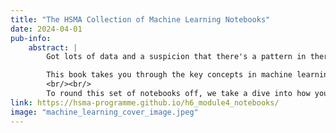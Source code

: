 ```yaml
---
title: "The HSMA Collection of Machine Learning Notebooks"
date: 2024-04-01
pub-info:
    abstract: |
        Got lots of data and a suspicion that there's a pattern in there somewhere? Machine learning is here to save the day! While we don't have a book here, what we do have is a collection of the guided code examples from across the machine learning module of HSMA. These notebooks talk through the how and why of each step, as well as giving you a huge library of code snippets to use when building your own machine learning projects.

        This book takes you through the key concepts in machine learning before we take a tour through a series of powerful supervised machine learning algorithms, including logistic regression, decision trees, random forests and boosted trees - covering both the conceptual basis for each of these, and how to write Python code with the sklearn package to make use of them with your own data and evaluate how well they're performing. We also take a look at neural networks with tensorflow package.
        <br/><br/>
        To round this set of notebooks off, we take a dive into how you can calibrate and optimise your models, as well as taking a look at what's going on under the hood with explainable techniques like PDP, ICE and SHAP plots.
link: https://hsma-programme.github.io/h6_module4_notebooks/
image: "machine_learning_cover_image.jpeg"
---
```

